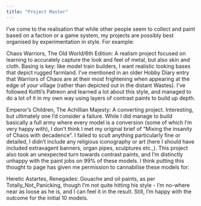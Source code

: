 ```yaml
---
title: "Project Master"
---
```


I've come to the realisation that while other people seem to collect and paint based on a faction or a game system, my projects are possibly best organised by experimentation in style. For example:

Chaos Warriors, The Old World/6th Edition: A realism project focused on learning to accurately capture the look and feel of metal, but also skin and cloth. Basing is key: like model train builders, I want realistic looking bases that depict rugged farmland. I've mentioned in an older Hobby Diary entry that Warriors of Chaos are at their most frightening when appearing at the edge of *your* village (rather than depicted out in the distant Wastes). I've followed Koltti's Patreon and learned a lot about this style, and managed to do a lot of it in my own way using layers of contrast paints to build up depth. 

Emperor's Children, The Achillian Majesty: A converting project. Interesting, but ultimately one I'd consider a failure. While I did manage to build basically a full army where every model is a conversion (some of which I'm very happy with), I don't think I met my original brief of "Mixing the insanity of Chaos with decadence". I failed to scult anything particularly fine or detailed, I didn't include any religious iconography or art (here I should have included extravagent banners, organ pipes, sculptures etc.,). This project also took an unexpected turn towards contrast paints, and I'm distinctly unhappy with the paint jobs on 99% of these models. I think putting this thought to page has given me permission to cannabilise these models for:

Heretic Astartes, Renegades: Gouache and oil paints, as per Totally_Not_Panicking, though I'm not quite hitting his style - I'm no-where near as loose as he is, and I can feel it in the result. Still, I'm happy with the outcome for the initial 10 models. 

